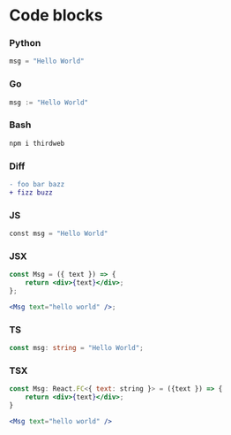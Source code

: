 # Code blocks

### Python

```python
msg = "Hello World"
```

### Go

```python
msg := "Hello World"
```

### Bash

```bash
npm i thirdweb
```

### Diff

```diff
- foo bar bazz
+ fizz buzz
```

### JS

```python
const msg = "Hello World"
```

### JSX

```jsx
const Msg = ({ text }) => {
	return <div>{text}</div>;
};

<Msg text="hello world" />;
```

### TS

```ts
const msg: string = "Hello World";
```

### TSX

```jsx
const Msg: React.FC<{ text: string }> = ({text }) => {
	return <div>{text}</div>;
}

<Msg text="hello world" />
```
